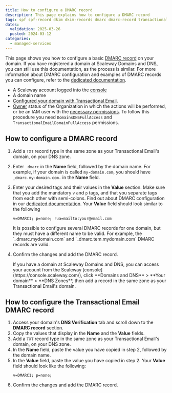 ```yaml
---
title: How to configure a DMARC record
description: This page explains how to configure a DMARC record
tags: spf spf-record dkim dkim-records dmarc dmarc-record transactional
dates:
  validation: 2025-03-26
  posted: 2024-03-12
categories:
  - managed-services
---
```



This page shows you how to configure a basic [DMARC record](/transactional-email/concepts/#dmarc-record) on your domain.
If you have registered a domain at Scaleway Domains and DNS, you can still use this documentation, as the process is similar.
For more information about DMARC configuration and examples of DMARC records you can configure, refer to the [dedicated documentation](/transactional-email/reference-content/dmarc-configuration/).

<Requirements />

- A Scaleway account logged into the [console](https://console.scaleway.com/)
- A domain name
- [Configured your domain with Transactional Email](/transactional-email/how-to/configure-domain-with-transactional-email/).
- [Owner](/iam/concepts/#owner) status of the Organization in which the actions will be performed, or be an IAM user with the [necessary permissions](/iam/concepts/#permission). To follow this procedure you need `DomainsDNSFullAccess` and `TransactionalEmailDomainFullAccess` permissions.

## How to configure a DMARC record

1. Add a `TXT` record type in the same zone as your Transactional Email's domain, on your DNS zone.
2. Enter `_dmarc` in the **Name** field, followed by the domain name. For example, if your domain is called `my-domain.com`, you should have `_dmarc.my-domain.com.` in the **Name** field.
3. Enter your desired tags and their values in the **Value** section. Make sure that you add the mandatory `v` and `p` tags, and that you separate tags from each other with semi-colons. Find out about DMARC configuration in our [dedicated documentation](/transactional-email/reference-content/dmarc-configuration/).
    Your **Value** field should look similar to the following
    ```
    v=DMARC1; p=none; rua=mailto:your@email.com
    ```
    <Message type="important">
     It is possible to configure several DMARC records for one domain, but they must have a different name to be valid.
     For example, the `_dmarc.mydomain.com` and `_dmarc.tem.mydomain.com` DMARC records are valid.
    </Message>
6. Confirm the changes and add the DMARC record.

    <Message type="tip">
     If you have a domain at Scaleway Domains and DNS, you can access your account from the Scaleway [console](https://console.scaleway.com/), click **Domains and DNS** > **Your domain** > **DNS Zones**, then add a record in the same zone as your Transactional Email's domain.
    </Message>

## How to configure the Transactional Email DMARC record

1. Access your domain's **DNS Verification** tab and scroll down to the **DMARC record** section.
2. Copy the values that display in the **Name** and the **Value** fields.
3. Add a `TXT` record type in the same zone as your Transactional Email's domain, on your DNS zone.
4. In the **Name** field, paste the value you have copied in step 2, followed by the domain name.
5. In the **Value** field, paste the value you have copied in step 2. Your **Value** field should look like the following:
    ```
    v=DMARC1; p=none;
    ```
6. Confirm the changes and add the DMARC record.